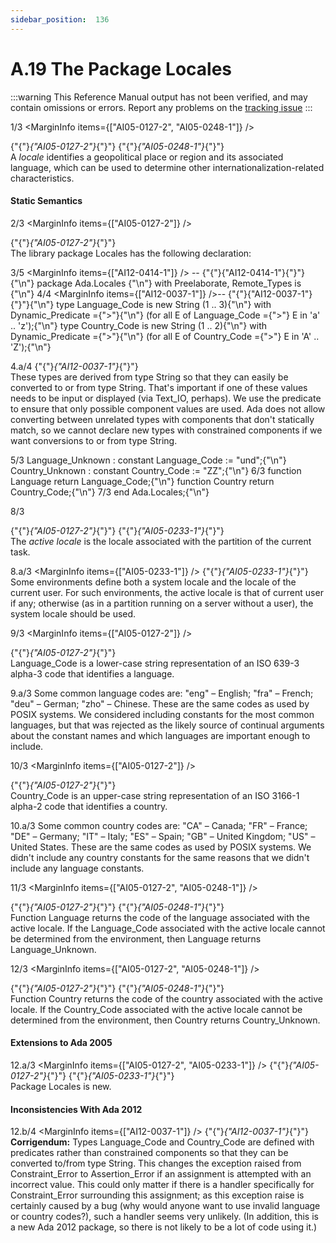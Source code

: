 ```yaml
---
sidebar_position:  136
---
```


# A.19 The Package Locales

:::warning
This Reference Manual output has not been verified,
and may contain omissions or errors.
Report any problems on the [tracking issue](https://github.com/ada-lang-io/ada-lang-io/issues/20)
:::


<MarginText>1/3</MarginText>
<MarginInfo items={["AI05-0127-2", "AI05-0248-1"]} /><p>{"{"}<em>{"AI05-0127-2"}</em>{"}"} {"{"}<em>{"AI05-0248-1"}</em>{"}"} <br />A <em>locale</em> identifies a geopolitical place or region and its associated language, which can be used to determine other internationalization-related characteristics. <br /></p>


#### Static Semantics

<MarginText>2/3</MarginText>
<MarginInfo items={["AI05-0127-2"]} /><p>{"{"}<em>{"AI05-0127-2"}</em>{"}"} <br />The library package Locales has the following declaration: <br /></p>

<MarginText>3/5</MarginText>
<MarginInfo items={["AI12-0414-1"]} /><CodeBlock language="ada">
--  {"{"}{"AI12-0414-1"}{"}"}{"\n"} package Ada.Locales {"\n"}   with  Preelaborate,  Remote_Types is {"\n"}
<MarginText>4/4</MarginText>
<MarginInfo items={["AI12-0037-1"]} />--  {"{"}{"AI12-0037-1"}{"}"}{"\n"}    type Language_Code is new String (1 .. 3){"\n"}      with Dynamic_Predicate ={">"}{"\n"}         (for all E of Language_Code ={">"} E in 'a' .. 'z');{"\n"}   type Country_Code is new String (1 .. 2){"\n"}      with Dynamic_Predicate ={">"}{"\n"}         (for all E of Country_Code  ={">"} E in 'A' .. 'Z');{"\n"}

</CodeBlock>
<MarginText>4.a/4</MarginText>
<MarginInfo items={["AI12-0037-1"]} /><Admonition type="aarm" aarm="discussion" title="Discussion: ">
<strong></strong>{"{"}<em>{"AI12-0037-1"}</em>{"}"} <br />These types are derived from type String so that they can easily be converted to or from type String. That's important if one of these values needs to be input or displayed (via Text_IO, perhaps). We use the predicate to ensure that only possible component values are used. Ada does not allow converting between unrelated types with components that don't statically match, so we cannot declare new types with constrained components if we want conversions to or from type String. <br /></Admonition>

<MarginText>5/3</MarginText>
<CodeBlock language="ada">
   Language_Unknown : constant Language_Code := "und";{"\n"}   Country_Unknown : constant Country_Code := "ZZ";{"\n"}
<MarginText>6/3</MarginText>
   function Language return Language_Code;{"\n"}   function Country return Country_Code;{"\n"}
<MarginText>7/3</MarginText>
end Ada.Locales;{"\n"}

</CodeBlock>
<MarginText>8/3</MarginText>
<MarginInfo items={["AI05-0127-2", "AI05-0233-1"]} /><p>{"{"}<em>{"AI05-0127-2"}</em>{"}"} {"{"}<em>{"AI05-0233-1"}</em>{"}"} <br />The <em>active locale</em> is the locale associated with the partition of the current task.<br /></p>

<MarginText>8.a/3</MarginText>
<MarginInfo items={["AI05-0233-1"]} /><Admonition type="aarm" aarm="implementation-note" title="Implementation Note: ">
<strong></strong>{"{"}<em>{"AI05-0233-1"}</em>{"}"} <br />Some environments define both a system locale and the locale of the current user. For such environments, the active locale is that of current user if any; otherwise (as in a partition running on a server without a user), the system locale should be used. <br /></Admonition>

<MarginText>9/3</MarginText>
<MarginInfo items={["AI05-0127-2"]} /><p>{"{"}<em>{"AI05-0127-2"}</em>{"}"} <br />Language_Code is a lower-case string representation of an ISO 639-3 alpha-3 code that identifies a language.<br /></p>

<MarginText>9.a/3</MarginText>
<Admonition type="aarm" aarm="discussion" title="Discussion: ">
<strong></strong>Some common language codes are: "eng" &ndash; English; "fra" &ndash; French; "deu" &ndash; German; "zho" &ndash; Chinese. These are the same codes as used by POSIX systems. We considered including constants for the most common languages, but that was rejected as the likely source of continual arguments about the constant names and which languages are important enough to include. <br /></Admonition>

<MarginText>10/3</MarginText>
<MarginInfo items={["AI05-0127-2"]} /><p>{"{"}<em>{"AI05-0127-2"}</em>{"}"} <br />Country_Code is an upper-case string representation of an ISO 3166-1 alpha-2 code that identifies a country.<br /></p>

<MarginText>10.a/3</MarginText>
<Admonition type="aarm" aarm="discussion" title="Discussion: ">
<strong></strong>Some common country codes are: "CA" &ndash; Canada; "FR" &ndash; France; "DE" &ndash; Germany; "IT" &ndash; Italy; "ES" &ndash; Spain; "GB" &ndash; United Kingdom; "US" &ndash; United States. These are the same codes as used by POSIX systems. We didn't include any country constants for the same reasons that we didn't include any language constants. <br /></Admonition>

<MarginText>11/3</MarginText>
<MarginInfo items={["AI05-0127-2", "AI05-0248-1"]} /><p>{"{"}<em>{"AI05-0127-2"}</em>{"}"} {"{"}<em>{"AI05-0248-1"}</em>{"}"} <br />Function Language returns the code of the language associated with the active locale. If the Language_Code associated with the active locale cannot be determined from the environment, then Language returns Language_Unknown.<br /></p>

<MarginText>12/3</MarginText>
<MarginInfo items={["AI05-0127-2", "AI05-0248-1"]} /><p>{"{"}<em>{"AI05-0127-2"}</em>{"}"} {"{"}<em>{"AI05-0248-1"}</em>{"}"} <br />Function Country returns the code of the country associated with the active locale. If the Country_Code associated with the active locale cannot be determined from the environment, then Country returns Country_Unknown.<br /></p>


#### Extensions to Ada 2005

<MarginText>12.a/3</MarginText>
<MarginInfo items={["AI05-0127-2", "AI05-0233-1"]} /><Admonition type="aarm" aarm="note" title="Note: ">
{"{"}<em>{"AI05-0127-2"}</em>{"}"} {"{"}<em>{"AI05-0233-1"}</em>{"}"} <br />Package Locales is new. <br /></Admonition>


#### Inconsistencies With Ada 2012

<MarginText>12.b/4</MarginText>
<MarginInfo items={["AI12-0037-1"]} /><Admonition type="aarm" aarm="note" title="Note: ">
{"{"}<em>{"AI12-0037-1"}</em>{"}"} <strong><br />Corrigendum:</strong> Types Language_Code and Country_Code are defined with predicates rather than constrained components so that they can be converted to/from type String. This changes the exception raised from Constraint_Error to Assertion_Error if an assignment is attempted with an incorrect value. This could only matter if there is a handler specifically for Constraint_Error surrounding this assignment; as this exception raise is certainly caused by a bug (why would anyone want to use invalid language or country codes?), such a handler seems very unlikely. (In addition, this is a new Ada 2012 package, so there is not likely to be a lot of code using it.) <br /></Admonition>

